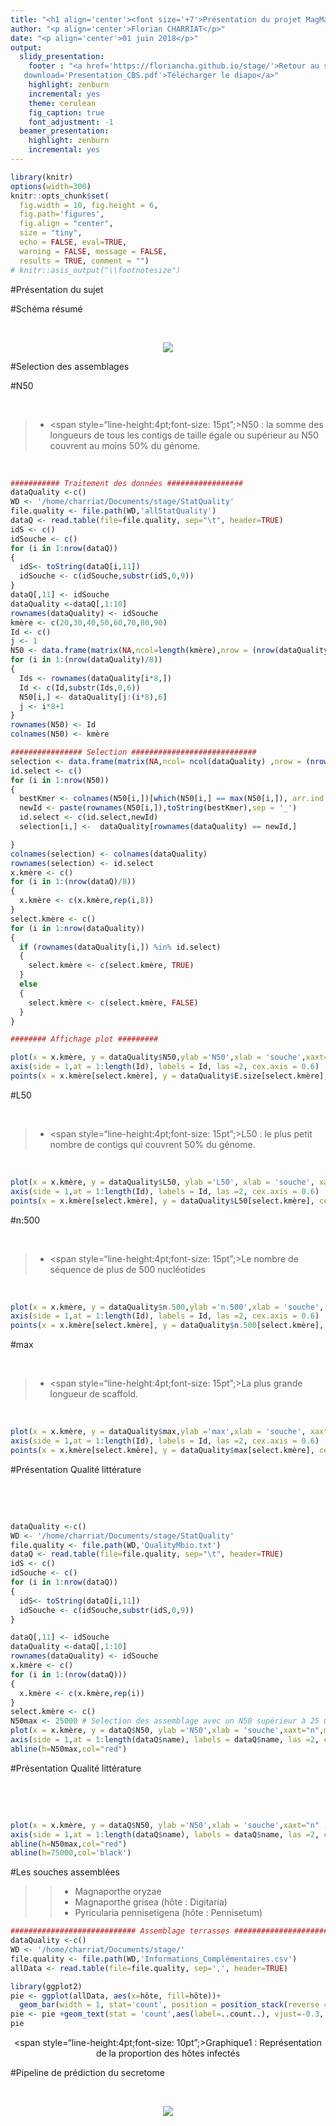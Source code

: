 ```yaml
---
title: "<h1 align='center'><font size='+7'>Présentation du projet MagMax</font></h1>" 
author: "<p align='center'>Florian CHARRIAT</p>"
date: "<p align='center'>01 juin 2018</p>"
output:
  slidy_presentation:
    footer : "<a href='https://floriancha.github.io/stage/'>Retour au site</a> &nbsp; <a href='PresentationCBS.pdf'
   download='Presentation_CBS.pdf'>Télécharger le diapo</a>"
    highlight: zenburn
    incremental: yes
    theme: cerulean
    fig_caption: true
    font_adjustment: -1
  beamer_presentation:
    highlight: zenburn
    incremental: yes
---
```



```r
library(knitr)
options(width=300)
knitr::opts_chunk$set(
  fig.width = 10, fig.height = 6, 
  fig.path='figures',
  fig.align = "center", 
  size = "tiny", 
  echo = FALSE, eval=TRUE, 
  warning = FALSE, message = FALSE, 
  results = TRUE, comment = "")
# knitr::asis_output("\\footnotesize")

```

#Présentation du sujet 

#Schéma résumé 

&nbsp;

<center>![](schemaCBS.png)</center>

#Selection des assemblages

#N50

&nbsp;

> - <span style="line-height:4pt;font-size: 15pt";>N50 : la somme des longueurs de tous les contigs de taille égale ou supérieur au N50 couvrent au moins 50% du génome.</span>

&nbsp;


```r

########### Traitement des données #################
dataQuality <-c()
WD <- '/home/charriat/Documents/stage/StatQuality'
file.quality <- file.path(WD,'allStatQuality')
dataQ <- read.table(file=file.quality, sep="\t", header=TRUE)
idS <- c()
idSouche <- c()
for (i in 1:nrow(dataQ))
{
  idS<- toString(dataQ[i,11])
  idSouche <- c(idSouche,substr(idS,0,9))
}
dataQ[,11] <- idSouche
dataQuality <-dataQ[,1:10]
rownames(dataQuality) <- idSouche
kmère <- c(20,30,40,50,60,70,80,90)
Id <- c()
j <- 1
N50 <- data.frame(matrix(NA,ncol=length(kmère),nrow = (nrow(dataQuality)/8)))
for (i in 1:(nrow(dataQuality)/8))
{
  Ids <- rownames(dataQuality[i*8,])
  Id <- c(Id,substr(Ids,0,6))
  N50[i,] <- dataQuality[j:(i*8),6]
  j <- i*8+1
}
rownames(N50) <- Id
colnames(N50) <- kmère

################ Selection ############################
selection <- data.frame(matrix(NA,ncol= ncol(dataQuality) ,nrow = (nrow(dataQuality)/8)))
id.select <- c()
for (i in 1:nrow(N50))
{
  bestKmer <- colnames(N50[i,])[which(N50[i,] == max(N50[i,]), arr.ind = TRUE)[2]]
  newId <- paste(rownames(N50[i,]),toString(bestKmer),sep = '_')
  id.select <- c(id.select,newId)
  selection[i,] <-  dataQuality[rownames(dataQuality) == newId,]

}
colnames(selection) <- colnames(dataQuality)
rownames(selection) <- id.select
x.kmère <- c()
for (i in 1:(nrow(dataQ)/8))
{
  x.kmère <- c(x.kmère,rep(i,8))
}
select.kmère <- c()
for (i in 1:nrow(dataQuality))
{
  if (rownames(dataQuality[i,]) %in% id.select)
  {
    select.kmère <- c(select.kmère, TRUE)
  }
  else 
  {
    select.kmère <- c(select.kmère, FALSE)
  }
}

######## Affichage plot #########

plot(x = x.kmère, y = dataQuality$N50,ylab ='N50',xlab = 'souche',xaxt="n", main ='Graphique n°1 : Assemblage de chaque souche \nen fonction du N50', cex = 0.3)
axis(side = 1,at = 1:length(Id), labels = Id, las =2, cex.axis = 0.6)
points(x = x.kmère[select.kmère], y = dataQuality$E.size[select.kmère], cex = 0.4, col = 'red')

```

#L50

&nbsp;

> - <span style="line-height:4pt;font-size: 15pt";>L50 : le plus petit nombre de contigs qui couvrent 50% du génome.</span>

&nbsp;

```r
plot(x = x.kmère, y = dataQuality$L50, ylab ='L50', xlab = 'souche', xaxt="n" , main ='Graphique n°2 : Assemblage de chaque souche \nen fonction du L50', cex = 0.3)
axis(side = 1,at = 1:length(Id), labels = Id, las =2, cex.axis = 0.6)
points(x = x.kmère[select.kmère], y = dataQuality$L50[select.kmère], cex = 0.3, col = 'red')
```

#n:500

&nbsp;

> - <span style="line-height:4pt;font-size: 15pt";>Le nombre de séquence de plus de 500 nucléotides</span>

&nbsp;


```r
plot(x = x.kmère, y = dataQuality$n.500,ylab ='n.500',xlab = 'souche', xaxt="n" , main ='Graphique n°3 : Assemblage de chaque souche \nen fonction du nombre de contigs supérieur à 500', cex = 0.3)
axis(side = 1,at = 1:length(Id), labels = Id, las =2, cex.axis = 0.6)
points(x = x.kmère[select.kmère], y = dataQuality$n.500[select.kmère], cex = 0.4, col = 'red')
```

#max 

&nbsp;

> - <span style="line-height:4pt;font-size: 15pt";>La plus grande longueur de scaffold.</span>

&nbsp;


```r
plot(x = x.kmère, y = dataQuality$max,ylab ='max',xlab = 'souche', xaxt="n" , main ='Graphique n°4 : Assemblage de chaque souche \nen fonction de la longueur max des contigs', cex = 0.3)
axis(side = 1,at = 1:length(Id), labels = Id, las =2, cex.axis = 0.6)
points(x = x.kmère[select.kmère], y = dataQuality$max[select.kmère], cex = 0.4, col = 'red')
```

#Présentation Qualité littérature

&nbsp;

&nbsp;

```r
dataQuality <-c()
WD <- '/home/charriat/Documents/stage/StatQuality'
file.quality <- file.path(WD,'QualityMbio.txt')
dataQ <- read.table(file=file.quality, sep="\t", header=TRUE)
idS <- c()
idSouche <- c()
for (i in 1:nrow(dataQ))
{
  idS<- toString(dataQ[i,11])
  idSouche <- c(idSouche,substr(idS,0,9))
}

dataQ[,11] <- idSouche
dataQuality <-dataQ[,1:10]
rownames(dataQuality) <- idSouche
x.kmère <- c()
for (i in 1:(nrow(dataQ)))
{
  x.kmère <- c(x.kmère,rep(i))
}
select.kmère <- c()
N50max <- 25000 # Selection des assemblage avec un N50 supérieur à 25 000
plot(x = x.kmère, y = dataQ$N50, ylab ='N50',xlab = 'souche',xaxt="n",main ='Graphique n°1 : Assemblage de chaque souche en fonction du N50', cex = 0.3)
axis(side = 1,at = 1:length(dataQ$name), labels = dataQ$name, las =2, cex.axis = 0.6)
abline(h=N50max,col="red")
```

#Présentation Qualité littérature

&nbsp;

&nbsp;

```r
plot(x = x.kmère, y = dataQ$N50, ylab ='N50',xlab = 'souche',xaxt="n" ,ylim=c(100,250000) ,main ='Graphique n°1 : Assemblage de chaque souche en fonction du N50', cex = 0.3)
axis(side = 1,at = 1:length(dataQ$name), labels = dataQ$name, las =2, cex.axis = 0.6)
abline(h=N50max,col="red")
abline(h=75000,col='black')
```


#Les souches assemblées

>>- Magnaporthe oryzae
>>- Magnaporthe grisea (hôte : Digitaria)
>>- Pyricularia pennisetigena (hôte : Pennisetum)

```r
############################ Assemblage terrasses ###########################################
dataQuality <-c()
WD <- '/home/charriat/Documents/stage/'
file.quality <- file.path(WD,'Informations_Complémentaires.csv')
allData <- read.table(file=file.quality, sep=',', header=TRUE)
```


```r
library(ggplot2)
pie <- ggplot(allData, aes(x=hôte, fill=hôte))+
  geom_bar(width = 1, stat='count', position = position_stack(reverse = TRUE)) +  theme(axis.text.x = element_blank(), axis.ticks = element_blank()) +labs(x='Hôtes', fill ="Hôtes")
pie <- pie +geom_text(stat = 'count',aes(label=..count..), vjust=-0.3, size=3.5)
pie
```
<center><span style="line-height:4pt;font-size: 10pt";>Graphique1 : Représentation de la proportion des hôtes infectés</span></center>

#Pipeline de prédiction du secretome

&nbsp;

<center>![](SchemaCBS2.png)</center>









